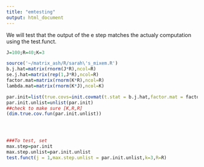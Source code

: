```yaml
---
title: "emtesting"
output: html_document
---
```


We will test that the output of the e step matches the actualy computation using the test.funct.

```r
J=100;R=40;K=3

source('~/matrix_ash/R/sarah\'s_mixem.R')
b.j.hat=matrix(rnorm(J*R),ncol=R)
se.j.hat=matrix(rep(1,J*R),ncol=R)
factor.mat=matrix(rnorm(K*R),ncol=R)
lambda.mat=matrix(rnorm(K*J),ncol=K)

par.init=list(true.covs=init.covmat(t.stat = b.j.hat,factor.mat = factor.mat,lambda.mat = lambda.mat,K = 3,P=2),pi=rep(1/K,K))###output a list of K covariance matrices and initial pis 
par.init.unlist=unlist(par.init)
##check to make sure [K,R,R]
(dim.true.cov.fun(par.init.unlist))




###To test, set 
max.step=par.init
max.step.unlist=par.init.unlist
test.funct(j = 1,max.step.unlist = par.init.unlist,k=3,R=R)
```


